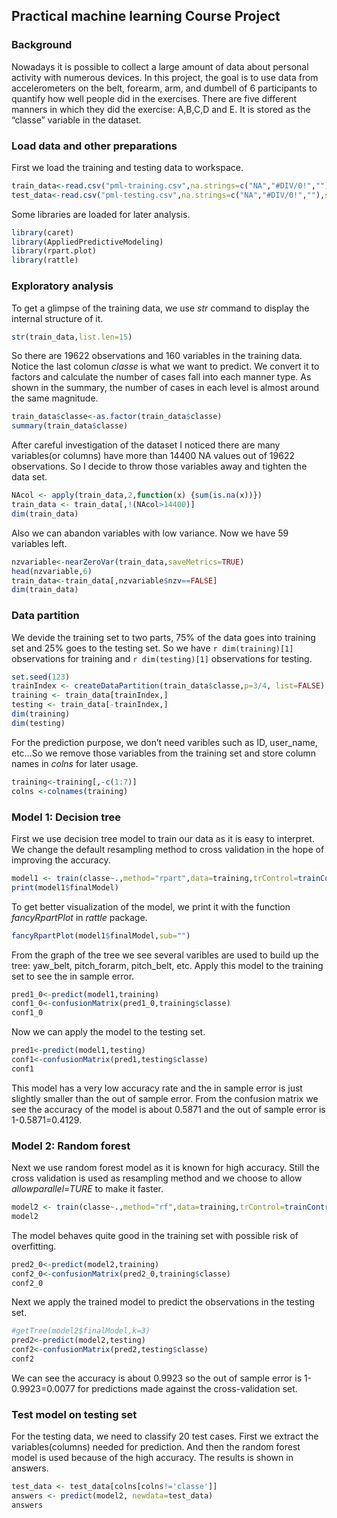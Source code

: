 ## Practical machine learning Course Project
### Background

Nowadays it is possible to collect a large amount of data about personal activity with numerous devices. In this project, the goal is to use data from accelerometers on the belt, forearm, arm, and dumbell of 6 participants to quantify how well people did in the exercises. There are five different manners in which they did the exercise: A,B,C,D and E. It is stored as the "classe" variable in the dataset. 

### Load data and other preparations
First we load the training and testing data to workspace. 
```r
train_data<-read.csv("pml-training.csv",na.strings=c("NA","#DIV/0!",""),sep=",")
test_data<-read.csv("pml-testing.csv",na.strings=c("NA","#DIV/0!",""),sep=",")
```

Some libraries are loaded for later analysis. 
```r
library(caret)
library(AppliedPredictiveModeling)
library(rpart.plot)
library(rattle)
```

### Exploratory analysis
To get a glimpse of the training data, we use *str* command to display the internal structure of it.
```r
str(train_data,list.len=15)
```
So there are 19622 observations and 160 variables in the training data. Notice the last colomun *classe* is what we want to predict. We convert it to factors and calculate the number of cases fall into each manner type. As shown in the summary, the number of cases in each level is almost around the same magnitude.
```r
train_data$classe<-as.factor(train_data$classe)
summary(train_data$classe)
```
After careful investigation of the dataset I noticed there are many variables(or columns) have more than 14400 NA values out of 19622 observations. So I decide to throw those variables away and tighten the data set.
```r
NAcol <- apply(train_data,2,function(x) {sum(is.na(x))})
train_data <- train_data[,!(NAcol>14400)]
dim(train_data)
```
Also we can abandon variables with low variance. Now we have 59 variables left.
```r
nzvariable<-nearZeroVar(train_data,saveMetrics=TRUE)
head(nzvariable,6)
train_data<-train_data[,nzvariable$nzv==FALSE]
dim(train_data)
```

### Data partition
We devide the training set to two parts, 75% of the data goes into training set and 25% goes to the testing set. So we have `r dim(training)[1]` observations for training and `r dim(testing)[1]` observations for testing.
```r
set.seed(123)
trainIndex <- createDataPartition(train_data$classe,p=3/4, list=FALSE)
training <- train_data[trainIndex,]
testing <- train_data[-trainIndex,]
dim(training)
dim(testing)
```

For the prediction purpose, we don't need varibles such as ID, user_name, etc...So we remove those variables from the training set and store column names in *colns* for later usage.
```r
training<-training[,-c(1:7)]
colns <-colnames(training)
```

### Model 1: Decision tree
First we use decision tree model to train our data as it is easy to interpret. We change the default resampling method to cross validation in the hope of improving the accuracy.
```r
model1 <- train(classe~.,method="rpart",data=training,trControl=trainControl(method='cv'))
print(model1$finalModel)
```
To get better visualization of the model, we print it with the function *fancyRpartPlot* in *rattle* package.
```r
fancyRpartPlot(model1$finalModel,sub="")
```

From the graph of the tree we see several varibles are used to build up the tree: yaw_belt, pitch_forarm, pitch_belt, etc. Apply this model to the training set to see the in sample error.
```r
pred1_0<-predict(model1,training)
conf1_0<-confusionMatrix(pred1_0,training$classe)
conf1_0
```

Now we can apply the model to the testing set.
```r
pred1<-predict(model1,testing)
conf1<-confusionMatrix(pred1,testing$classe)
conf1
```

This model has a very low accuracy rate and the in sample error is just slightly smaller than the out of sample error. From the confusion matrix we see the accuracy of the model is about 0.5871 and the out of sample error is 1-0.5871=0.4129. 

### Model 2: Random forest
Next we use random forest model as it is known for high accuracy. Still the cross validation is used as resampling method and we choose to allow *allowparallel=TURE* to make it faster.
```r
model2 <- train(classe~.,method="rf",data=training,trControl=trainControl(method='cv',number=6,allowParallel=TRUE))
model2
```
The model behaves quite good in the training set with possible risk of overfitting.
```r
pred2_0<-predict(model2,training)
conf2_0<-confusionMatrix(pred2_0,training$classe)
conf2_0
```

Next we apply the trained model to predict the observations in the testing set.
```r
#getTree(model2$finalModel,k=3)
pred2<-predict(model2,testing)
conf2<-confusionMatrix(pred2,testing$classe)
conf2
```
We can see the accuracy is about 0.9923 so the out of sample error is 1-0.9923=0.0077 for predictions made against the cross-validation set. 


### Test model on testing set
For the testing data, we need to classify 20 test cases. First we extract the variables(columns) needed for prediction. And then the random forest model is used because of the high accuracy. The results is shown in answers.
```r
test_data <- test_data[colns[colns!='classe']]
answers <- predict(model2, newdata=test_data)
answers
```

